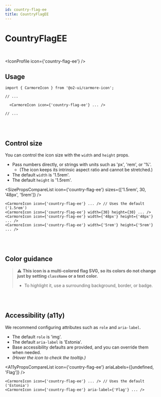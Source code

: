 ```yaml
---
id: country-flag-ee
title: CountryFlagEE
---
```




# CountryFlagEE

<br />

<IconProfile icon={'country-flag-ee'} />

## Usage

```tsx
import { CarmoreIcon } from '@o2-ui/carmore-icon';

// ...

  <CarmoreIcon icon={'country-flag-ee'} ... />

// ...
```

<br />
<br />

## Control size

You can control the icon size with the `width` and `height` props.

- Pass numbers directly, or strings with units such as 'px', 'rem', or '%'.
  - (The icon keeps its intrinsic aspect ratio and cannot be stretched.)
- The default `width` is '1.5rem'.
- The default `height` is '1.5rem'.

<SizePropsCompareList icon={'country-flag-ee'} sizes={['1.5rem', 30, '48px', '5rem']} />

```tsx
<CarmoreIcon icon={'country-flag-ee'} ... /> // Uses the default ('1.5rem')
<CarmoreIcon icon={'country-flag-ee'} width={30} height={30} ... />
<CarmoreIcon icon={'country-flag-ee'} width={'48px'} height={'48px'} ... />
<CarmoreIcon icon={'country-flag-ee'} width={'5rem'} height={'5rem'} ... />
```

<br />
<br />

## Color guidance

> ⚠️ <b>This icon is a multi-colored flag SVG, so its colors do not change just by setting `className` or a text color.</b>
>
> - To highlight it, use a surrounding background, border, or badge.

<br />
<br />

## Accessibility (a11y)

We recommend configuring attributes such as `role` and `aria-label`.

- The default `role` is 'img'.
- The default `aria-label` is 'Estonia'.
- Base accessibility defaults are provided, and you can override them when needed.
- _(Hover the icon to check the tooltip.)_

<A11yPropsCompareList icon={'country-flag-ee'} ariaLabels={[undefined, 'Flag']} />

```tsx
<CarmoreIcon icon={'country-flag-ee'} ... /> // Uses the default ('Estonia')
<CarmoreIcon icon={'country-flag-ee'} aria-label={'Flag'} ... />
```
